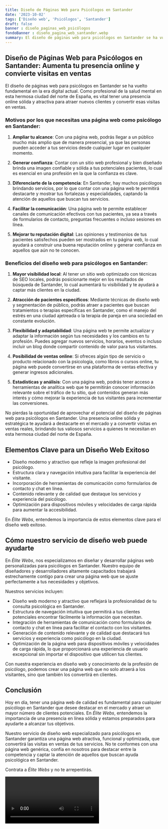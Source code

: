 ```yaml
---
title: Diseño de Páginas Web para Psicólogos en Santander
date: '2023-10-02'
tags: ['Diseño web', 'Psicólogos', 'Santander']
draft: false
banner : diseño_paginas_web_psicólogos
fondoBanner : diseño_pagina_web_santander.webp
summary: El diseño de páginas web para psicólogos en Santander se ha vuelto fundamental en la era digital actual. Como profesional de la salud mental en esta hermosa ciudad del norte de España, es vital tener una presencia online sólida y atractiva para atraer nuevos clientes y convertir esas visitas en ventas. 
---
```


## Diseño de Páginas Web para Psicólogos en Santander: Aumenta tu presencia online y convierte visitas en ventas

El diseño de páginas web para psicólogos en Santander se ha vuelto fundamental en la era digital actual. Como profesional de la salud mental en esta hermosa ciudad del norte de España, es vital tener una presencia online sólida y atractiva para atraer nuevos clientes y convertir esas visitas en ventas. 

### Motivos por los que necesitas una página web como psicólogo en Santander:

1. **Ampliar tu alcance**: Con una página web, podrás llegar a un público mucho más amplio que de manera presencial, ya que las personas pueden acceder a tus servicios desde cualquier lugar en cualquier momento.

2. **Generar confianza**: Contar con un sitio web profesional y bien diseñado brinda una imagen confiable y sólida a tus potenciales pacientes, lo cual es esencial en una profesión en la que la confianza es clave.

3. **Diferenciarte de la competencia**: En Santander, hay muchos psicólogos brindando servicios, por lo que contar con una página web te permitirá destacarte y mostrar tus fortalezas y especialidades, captando la atención de aquellos que buscan tus servicios.

4. **Facilitar la comunicación**: Una página web te permite establecer canales de comunicación efectivos con tus pacientes, ya sea a través de formularios de contacto, preguntas frecuentes o incluso sesiones en línea.

5. **Mejorar tu reputación digital**: Las opiniones y testimonios de tus pacientes satisfechos pueden ser mostrados en tu página web, lo cual ayudará a construir una buena reputación online y generar confianza en aquellos que aún no te conocen.

### Beneficios del diseño web para psicólogos en Santander:

1. **Mayor visibilidad local**: Al tener un sitio web optimizado con técnicas de SEO locales, podrás posicionarte mejor en los resultados de búsqueda de Santander, lo cual aumentará tu visibilidad y te ayudará a captar más clientes en la ciudad.

2. **Atracción de pacientes específicos**: Mediante técnicas de diseño web y segmentación de público, podrás atraer a pacientes que buscan tratamientos o terapias específicas en Santander, como el manejo del estrés en una ciudad ajetreada o la terapia de pareja en una sociedad en constante evolución.

3. **Flexibilidad y adaptabilidad**: Una página web te permite actualizar y adaptar la información según tus necesidades y los cambios en tu profesión. Puedes agregar nuevos servicios, horarios, eventos o incluso incluir un blog donde compartir contenido de valor para tus visitantes.

4. **Posibilidad de ventas online**: Si ofreces algún tipo de servicio o producto relacionado con la psicología, como libros o cursos online, tu página web puede convertirse en una plataforma de ventas efectiva y generar ingresos adicionales.

5. **Estadísticas y análisis**: Con una página web, podrás tener acceso a herramientas de analítica web que te permitirán conocer información relevante sobre el tráfico de tu sitio, qué contenidos generan más interés y cómo mejorar la experiencia de tus visitantes para incrementar las conversiones.

No pierdas la oportunidad de aprovechar el potencial del diseño de páginas web para psicólogos en Santander. Una presencia online sólida y estratégica te ayudará a destacarte en el mercado y a convertir visitas en ventas reales, brindando tus valiosos servicios a quienes te necesitan en esta hermosa ciudad del norte de España.

<GifSeo />

<Cta />

## Elementos Clave para un Diseño Web Exitoso

- Diseño moderno y atractivo que refleje la imagen profesional del psicólogo.
- Estructura clara y navegación intuitiva para facilitar la experiencia del visitante.
- Incorporación de herramientas de comunicación como formularios de contacto y chat en línea.
- Contenido relevante y de calidad que destaque los servicios y experiencia del psicólogo.
- Optimización para dispositivos móviles y velocidades de carga rápida para aumentar la accesibilidad.

En *Élite Webs*, entendemos la importancia de estos elementos clave para el diseño web exitoso. 

## Cómo nuestro servicio de diseño web puede ayudarte

En *Élite Webs*, nos especializamos en diseñar y desarrollar páginas web personalizadas para psicólogos en Santander. Nuestro equipo de diseñadores y desarrolladores altamente capacitados trabajará estrechamente contigo para crear una página web que se ajuste perfectamente a tus necesidades y objetivos.

Nuestros servicios incluyen:

- Diseño web moderno y atractivo que reflejará la profesionalidad de tu consulta psicológica en Santander.
- Estructura de navegación intuitiva que permitirá a tus clientes potenciales encontrar fácilmente la información que necesitan.
- Integración de herramientas de comunicación como formularios de contacto y chat en línea para facilitar el contacto con los visitantes.
- Generación de contenido relevante y de calidad que destacará tus servicios y experiencia como psicólogo en la ciudad.
- Optimización de la página web para dispositivos móviles y velocidades de carga rápida, lo que proporcionará una experiencia de usuario excepcional sin importar el dispositivo que utilicen tus clientes.

Con nuestra experiencia en diseño web y conocimiento de la profesión de psicólogo, podemos crear una página web que no solo atraerá a los visitantes, sino que también los convertirá en clientes. 

## Conclusión

Hoy en día, tener una página web de calidad es fundamental para cualquier psicólogo en Santander que desee destacar en el mercado y atraer un mayor número de clientes potenciales. En *Élite Webs*, entendemos la importancia de una presencia en línea sólida y estamos preparados para ayudarte a alcanzar tus objetivos.

Nuestro servicio de diseño web especializado para psicólogos en Santander garantiza una página web atractiva, funcional y optimizada, que convertirá las visitas en ventas de tus servicios. No te conformes con una página web genérica, confía en nosotros para destacar entre la competencia y captar la atención de aquellos que buscan ayuda psicológica en Santander.

Contrata a *Élite Webs* y no te arrepentirás.

<Video />

<CtaBot job='Psicólogos' city='Santander'/>

<Gmaps query='Santander+españa+maps' />